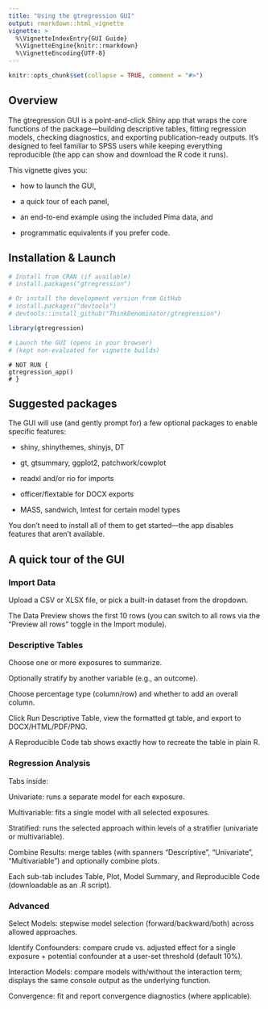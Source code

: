 ```yaml
---
title: "Using the gtregression GUI"
output: rmarkdown::html_vignette
vignette: >
  %\VignetteIndexEntry{GUI Guide}
  %\VignetteEngine{knitr::rmarkdown}
  %\VignetteEncoding{UTF-8}
---
```


```r
knitr::opts_chunk$set(collapse = TRUE, comment = "#>")
```

## Overview

The gtregression GUI is a point-and-click Shiny app that wraps the core functions of the package—building descriptive tables, fitting regression models, checking diagnostics, and exporting publication-ready outputs. It’s designed to feel familiar to SPSS users while keeping everything reproducible (the app can show and download the R code it runs).

This vignette gives you:

-   how to launch the GUI,

-   a quick tour of each panel,

-   an end-to-end example using the included Pima data, and

-   programmatic equivalents if you prefer code.

## Installation & Launch

```r
# Install from CRAN (if available)
# install.packages("gtregression")

# Or install the development version from GitHub
# install.packages("devtools")
# devtools::install_github("ThinkDenominator/gtregression")

library(gtregression)

# Launch the GUI (opens in your browser)
# (kept non-evaluated for vignette builds)
```

```text
# NOT RUN {
gtregression_app() 
# }
```

## Suggested packages

The GUI will use (and gently prompt for) a few optional packages to enable specific features:

-   shiny, shinythemes, shinyjs, DT

-   gt, gtsummary, ggplot2, patchwork/cowplot

-   readxl and/or rio for imports

-   officer/flextable for DOCX exports

-   MASS, sandwich, lmtest for certain model types

You don’t need to install all of them to get started—the app disables features that aren’t available.

## A quick tour of the GUI 
### Import Data

Upload a CSV or XLSX file, or pick a built-in dataset from the dropdown.

The Data Preview shows the first 10 rows (you can switch to all rows via the “Preview all rows” toggle in the Import module).

### Descriptive Tables

Choose one or more exposures to summarize.

Optionally stratify by another variable (e.g., an outcome).

Choose percentage type (column/row) and whether to add an overall column.

Click Run Descriptive Table, view the formatted gt table, and export to DOCX/HTML/PDF/PNG.

A Reproducible Code tab shows exactly how to recreate the table in plain R.

### Regression Analysis

Tabs inside:

Univariate: runs a separate model for each exposure.

Multivariable: fits a single model with all selected exposures.

Stratified: runs the selected approach within levels of a stratifier (univariate or multivariable).

Combine Results: merge tables (with spanners “Descriptive”, “Univariate”, “Multivariable”) and optionally combine plots.

Each sub-tab includes Table, Plot, Model Summary, and Reproducible Code (downloadable as an .R script).

### Advanced

Select Models: stepwise model selection (forward/backward/both) across allowed approaches.

Identify Confounders: compare crude vs. adjusted effect for a single exposure + potential confounder at a user-set threshold (default 10%).

Interaction Models: compare models with/without the interaction term; displays the same console output as the underlying function.

Convergence: fit and report convergence diagnostics (where applicable).
